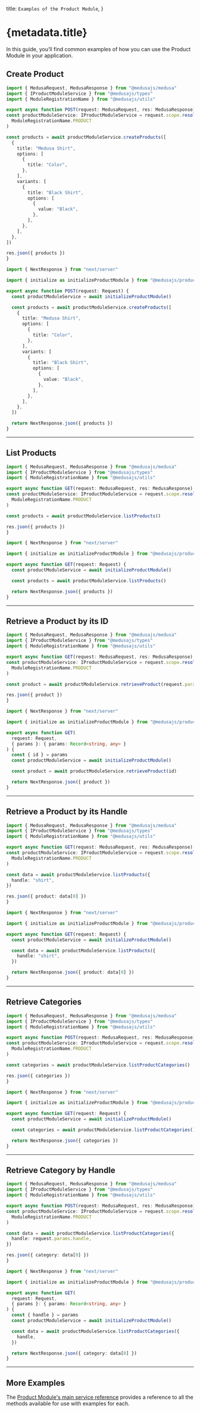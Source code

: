 
  title: `Examples of the Product Module`,
}

# {metadata.title}

In this guide, you’ll find common examples of how you can use the Product Module in your application.

## Create Product

<CodeTabs groupId="app-type">
  <CodeTab value="medusa" label="Medusa API Router">

  ```ts
  import { MedusaRequest, MedusaResponse } from "@medusajs/medusa"
  import { IProductModuleService } from "@medusajs/types"
  import { ModuleRegistrationName } from "@medusajs/utils"

export async function POST(request: MedusaRequest, res: MedusaResponse) {
  const productModuleService: IProductModuleService = request.scope.resolve(
    ModuleRegistrationName.PRODUCT
  )

  const products = await productModuleService.createProducts([
    {
      title: "Medusa Shirt",
      options: [
        {
          title: "Color",
        },
      ],
      variants: [
        {
          title: "Black Shirt",
          options: [
            {
              value: "Black",
            },
          ],
        },
      ],
    },
  ])

  res.json({ products })
}
```

  </CodeTab>
  <CodeTab value="nextjs" label="Next.js App Router">

```ts
import { NextResponse } from "next/server"

import { initialize as initializeProductModule } from "@medusajs/product"

export async function POST(request: Request) {
  const productModuleService = await initializeProductModule()

  const products = await productModuleService.createProducts([
    {
      title: "Medusa Shirt",
      options: [
        {
          title: "Color",
        },
      ],
      variants: [
        {
          title: "Black Shirt",
          options: [
            {
              value: "Black",
            },
          ],
        },
      ],
    },
  ])

  return NextResponse.json({ products })
}
```

  </CodeTab>
</CodeTabs>

---

## List Products

<CodeTabs groupId="app-type">
  <CodeTab value="medusa" label="Medusa API Router">

  ```ts
  import { MedusaRequest, MedusaResponse } from "@medusajs/medusa"
  import { IProductModuleService } from "@medusajs/types"
  import { ModuleRegistrationName } from "@medusajs/utils"

export async function GET(request: MedusaRequest, res: MedusaResponse) {
  const productModuleService: IProductModuleService = request.scope.resolve(
    ModuleRegistrationName.PRODUCT
  )

  const products = await productModuleService.listProducts()

  res.json({ products })
}
```

  </CodeTab>
  <CodeTab value="nextjs" label="Next.js App Router">

```ts
import { NextResponse } from "next/server"

import { initialize as initializeProductModule } from "@medusajs/product"

export async function GET(request: Request) {
  const productModuleService = await initializeProductModule()

  const products = await productModuleService.listProducts()

  return NextResponse.json({ products })
}
```

  </CodeTab>
</CodeTabs>

---

## Retrieve a Product by its ID

<CodeTabs groupId="app-type">
  <CodeTab value="medusa" label="Medusa API Router">

  ```ts
  import { MedusaRequest, MedusaResponse } from "@medusajs/medusa"
  import { IProductModuleService } from "@medusajs/types"
  import { ModuleRegistrationName } from "@medusajs/utils"

export async function GET(request: MedusaRequest, res: MedusaResponse) {
  const productModuleService: IProductModuleService = request.scope.resolve(
    ModuleRegistrationName.PRODUCT
  )

  const product = await productModuleService.retrieveProduct(request.params.id)

  res.json({ product })
}
```

  </CodeTab>
  <CodeTab value="nextjs" label="Next.js App Router">

```ts
import { NextResponse } from "next/server"

import { initialize as initializeProductModule } from "@medusajs/product"

export async function GET(
  request: Request,
  { params }: { params: Record<string, any> }
) {
  const { id } = params
  const productModuleService = await initializeProductModule()

  const product = await productModuleService.retrieveProduct(id)

  return NextResponse.json({ product })
}
```

  </CodeTab>
</CodeTabs>

---

## Retrieve a Product by its Handle

<CodeTabs groupId="app-type">
  <CodeTab value="medusa" label="Medusa API Router">

  ```ts
  import { MedusaRequest, MedusaResponse } from "@medusajs/medusa"
  import { IProductModuleService } from "@medusajs/types"
  import { ModuleRegistrationName } from "@medusajs/utils"

export async function GET(request: MedusaRequest, res: MedusaResponse) {
  const productModuleService: IProductModuleService = request.scope.resolve(
    ModuleRegistrationName.PRODUCT
  )

  const data = await productModuleService.listProducts({
    handle: "shirt",
  })

  res.json({ product: data[0] })
}
```

  </CodeTab>
  <CodeTab value="nextjs" label="Next.js App Router">

```ts
import { NextResponse } from "next/server"

import { initialize as initializeProductModule } from "@medusajs/product"

export async function GET(request: Request) {
  const productModuleService = await initializeProductModule()

  const data = await productModuleService.listProducts({
    handle: "shirt",
  })

  return NextResponse.json({ product: data[0] })
}
```

  </CodeTab>
</CodeTabs>

---

## Retrieve Categories

<CodeTabs groupId="app-type">
  <CodeTab value="medusa" label="Medusa API Router">

  ```ts
  import { MedusaRequest, MedusaResponse } from "@medusajs/medusa"
  import { IProductModuleService } from "@medusajs/types"
  import { ModuleRegistrationName } from "@medusajs/utils"

export async function POST(request: MedusaRequest, res: MedusaResponse) {
  const productModuleService: IProductModuleService = request.scope.resolve(
    ModuleRegistrationName.PRODUCT
  )

  const categories = await productModuleService.listProductCategories()

  res.json({ categories })
}
```

  </CodeTab>
  <CodeTab value="nextjs" label="Next.js App Router">

```ts
import { NextResponse } from "next/server"

import { initialize as initializeProductModule } from "@medusajs/product"

export async function GET(request: Request) {
  const productModuleService = await initializeProductModule()

  const categories = await productModuleService.listProductCategories()

  return NextResponse.json({ categories })
}
```

  </CodeTab>
</CodeTabs>

---

## Retrieve Category by Handle

<CodeTabs groupId="app-type">
  <CodeTab value="medusa" label="Medusa API Router">

  ```ts
  import { MedusaRequest, MedusaResponse } from "@medusajs/medusa"
  import { IProductModuleService } from "@medusajs/types"
  import { ModuleRegistrationName } from "@medusajs/utils"

export async function POST(request: MedusaRequest, res: MedusaResponse) {
  const productModuleService: IProductModuleService = request.scope.resolve(
    ModuleRegistrationName.PRODUCT
  )

  const data = await productModuleService.listProductCategories({
    handle: request.params.handle,
  })

  res.json({ category: data[0] })
}
```

  </CodeTab>
  <CodeTab value="nextjs" label="Next.js App Router">

```ts
import { NextResponse } from "next/server"

import { initialize as initializeProductModule } from "@medusajs/product"

export async function GET(
  request: Request,
  { params }: { params: Record<string, any> }
) {
  const { handle } = params
  const productModuleService = await initializeProductModule()

  const data = await productModuleService.listProductCategories({
    handle,
  })

  return NextResponse.json({ category: data[0] })
}
```

  </CodeTab>
</CodeTabs>

---

## More Examples

The [Product Module's main service reference](/references/product) provides a reference to all the methods available for use with examples for each.
